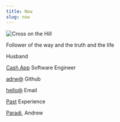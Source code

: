 ```yaml
---
title: Now
slug: now
---
```


![Cross on the Hill](./img/cross-on-the-hill.jpg)

Follower of the way and the truth and the life

Husband

[Cash App][gch] Software Engineer

[adrw@][gh] Github

[hello@][email] Email

[Past][past] Experience

[Paradi][paradi], Andrew

[gh]: https://github.com/adrw
[gch]: https://github.com/cashapp
[email]: mailto:hello@adrw.xyz
[past]: experience
[paradi]: paradi
